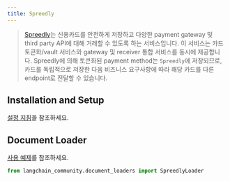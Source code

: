 ```yaml
---
title: Spreedly
---
```


>[Spreedly](https://docs.spreedly.com/)는 신용카드를 안전하게 저장하고 다양한 payment gateway 및 third party API에 대해 거래할 수 있도록 하는 서비스입니다. 이 서비스는 카드 토큰화/vault 서비스와 gateway 및 receiver 통합 서비스를 동시에 제공합니다. Spreedly에 의해 토큰화된 payment method는 `Spreedly`에 저장되므로, 카드를 독립적으로 저장한 다음 비즈니스 요구사항에 따라 해당 카드를 다른 endpoint로 전달할 수 있습니다.

## Installation and Setup

[설정 지침](/oss/integrations/document_loaders/spreedly)을 참조하세요.

## Document Loader

[사용 예제](/oss/integrations/document_loaders/spreedly)를 참조하세요.

```python
from langchain_community.document_loaders import SpreedlyLoader
```